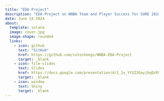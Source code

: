 ```yaml
---
title: "EDA Project"
description: "EDA Project on WNBA Team and Player Success for SURE 2024 at CMU"
date: June 14 2024
about: 
  template: solana
  image: cover.jpg
  image-shape: rounded
  links: 
    - icon: github
      text: "GitHub"
      href: https://github.com/colesheegs/WNBA-EDA-Project
      target: _blank
    - icon: file-slides
      text: Slides
      href: https://docs.google.com/presentation/d/1_1x_YtSZJGayjbqQrRSovPsJ_z3kGCAPemvePHi2UAQ/edit#slide=id.g2e5d72eebd7_0_930
      target: _blank
    - icon: window
      text: Shiny
      target: _blank
---
```

